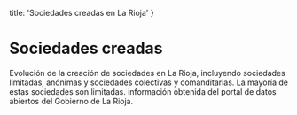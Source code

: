
  title: 'Sociedades creadas en La Rioja'
}

# Sociedades creadas

Evolución de la creación de sociedades en La Rioja, incluyendo sociedades limitadas, anónimas y sociedades colectivas y comanditarias. La mayoría de estas sociedades son limitadas. información obtenida del portal de datos abiertos del Gobierno de La Rioja.

<CompaniesCreation originUrl="https://web.larioja.org/dato-abierto/datoabierto?n=opd-139" />
